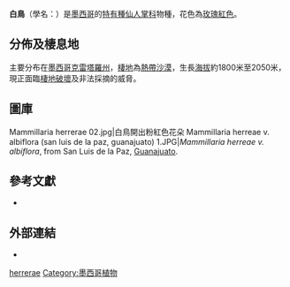 {{orphan|time=2017-02-12T11:41:31+00:00}}
{{expand|time=2017-02-12T08:18:18+00:00}}
{{Speciesbox
 |image = Mammillaria_herrerae.JPG
 |status = CR
 |status_system = IUCN3.1
 |taxon = Mammillaria herrerae
 |authority = {{le|埃里希·韋得曼|Erich Werdermann|Werdermann.}}
}}

'''白鳥'''（學名：''{{lang|la|Mammillaria herrerae}}''）是[[墨西哥|墨西哥]]的[[特有種|特有種]][[仙人掌科|仙人掌科]]物種，花色為[[玫瑰紅|玫瑰紅色]]{{r|xrzy}}。

==分佈及棲息地==
主要分布在[[墨西哥|墨西哥]][[克雷塔羅州|克雷塔羅州]]，[[棲地|棲地]]為[[荒漠|熱帶沙漠]]，生長[[海拔|海拔]]約1800米至2050米，現正面臨[[棲地破壞|棲地破壞]]及非法採摘的威脅。

==圖庫==
<gallery>
Mammillaria herrerae 02.jpg|白鳥開出粉紅色花朵
Mammillaria herreae v. albiflora (san luis de la paz, guanajuato) 1.JPG|''Mammillaria herreae v. albiflora'', from San Luis de la Paz, [[Guanajuato|Guanajuato]].
</gallery>

==參考文獻==
{{reflist|refs=
<ref name="xrzy">{{cite web 
 |url=http://www.xrzy.com/forum.php?mod=viewthread&tid=1966 
 |title=白鳥 
 |access-date=2018-08-11 
 |language=zh-hans 
 |archive-date=2018-08-11 
 |archive-url=https://web.archive.org/web/20180811170014/http://www.xrzy.com/forum.php?mod=viewthread&tid=1966 
 |dead-url=no 
 }}</ref>
}}
* {{cite web |last1=Fitz Maurice |first1=W.A. |last2=Fitz Maurice |first2=B. |year=2002 |url=http://www.iucnredlist.org/search/details.php/40838/all |title=''Mammillaria herrerae'' |work=[http://www.iucnredlist.org 2006 IUCN Red List of Threatened Species. ] |access-date=2007-08-22 |language=en |archive-date=2008-07-17 |archive-url=https://web.archive.org/web/20080717075631/http://www.iucnredlist.org/search/details.php/40838/all |dead-url=no }}

==外部連結==
{{Commons category|Mammillaria herrerae|白鳥}}
* {{Wikispecies-inline|Mammillaria herrerae|白鳥}}
{{Taxonbar|from=Q144567}}

[[Category:乳突球屬|herrerae]]
[[Category:墨西哥植物|Category:墨西哥植物]]


{{Cactus-stub}}